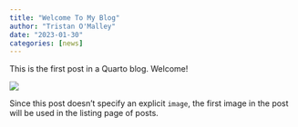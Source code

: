 ```yaml
---
title: "Welcome To My Blog"
author: "Tristan O'Malley"
date: "2023-01-30"
categories: [news]
---
```


This is the first post in a Quarto blog. Welcome!

![](thumbnail.jpg)

Since this post doesn't specify an explicit `image`, the first image in the post will be used in the listing page of posts.
